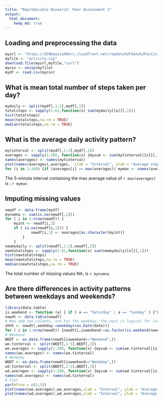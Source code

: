 ```yaml
---
title: "Reproducible Research: Peer Assessment 1"
output: 
  html_document:
    keep_md: true
---
```



## Loading and preprocessing the data
```r
myurl <- "https://d396qusza40orc.cloudfront.net/repdata%2Fdata%2Factivity.zip"
myfile <- "activity.zip"
download.file(myurl,myfile,"curl")
mycsv <- unzip(myfile)
mydf <- read.csv(mycsv)
```


## What is mean total number of steps taken per day?
```r
mydaily <- split(mydf[,1:2],mydf[,2])
totalsteps <- sapply(1:61,function(x) sum(mydaily[[x]][,1]))
hist(totalsteps)
mean(totalsteps,na.rm = TRUE)
median(totalsteps,na.rm = TRUE)
```

## What is the average daily activity pattern?
```r
mytinterval <- split(mydf[,1:3],mydf[,3])
averages <- sapply(1:288, function(x) {mysum <- sum(mytinterval[[x]][,1], na.rm = TRUE) ; mysum/length(mytinterval[[x]][,1])})
names(averages) <- names(mytinterval)
plot(names(averages),averages,  xlab = "Interval", ylab = "Average steps", type ="l")
for (i in 1:288) {if (averages[i] == max(averages)) mymax <- names(averages)[i] }
```

The 5-minute interval containing the max average value of `r max(averages)` is :    `r mymax`


## Imputing missing values
```r
newdf <- data.frame(mydf)
mynumna <- sum(is.na(newdf[,1]))
for ( i in 1:nrow(newdf)) {
    myint <- newdf[i,3]
    if ( is.na(newdf[i,1])) {
            newdf[i,1] <- averages[as.character(myint)] 
        }
    }
newmydaily <- split(newdf[,1:2],newdf[,2])
newtotalsteps <- sapply(1:61,function(x) sum(newmydaily[[x]][,1]))
hist(newtotalsteps)
mean(newtotalsteps,na.rm = TRUE)
median(newtotalsteps,na.rm = TRUE)
```

The total number of missing values NA, is `r mynumna` 

## Are there differences in activity patterns between weekdays and weekends?
```r
library(data.table)
is.weekend <- function (a) { if ( a == "Saturday" | a == "Sunday" ) {"Weekend"} else {"Weekday"}}
newdt <- data.table(newdf)
# Now add two columns, one has the weekday, the next is logical for isweekend
shhh <- newdt[,weekday:=weekdays(as.Date(date))]
for ( i in 1:nrow(newdt)) {newdt[i,isweekend:=as.factor(is.weekend(newdt[i,weekday]))] }
# Weekend
WEDT <- as.data.frame(newdt[isweekend=="Weekend",])
we.tinterval <- split(WEDT[,1:5],WEDT[,3])
we.averages <- sapply(1:288, function(x) {mysum <- sum(we.tinterval[[x]][,1], na.rm = TRUE) ; mysum/length(we.tinterval[[x]][,1])})
names(we.averages) <- names(we.tinterval)
# Weekday
WDDT <- as.data.frame(newdt[isweekend=="Weekday",])
wd.tinterval <- split(WDDT[,1:5],WDDT[,3])
wd.averages <- sapply(1:288, function(x) {mysum <- sum(wd.tinterval[[x]][,1], na.rm = TRUE) ; mysum/length(wd.tinterval[[x]][,1])})
names(wd.averages) <- names(wd.tinterval)
# Plot
par(mfrow = c(2,1))
plot(names(we.averages),we.averages,xlab = "Interval", ylab = "Average steps", type ="l")
plot(names(wd.averages),wd.averages,xlab = "Interval", ylab = "Average steps", type ="l")
```










